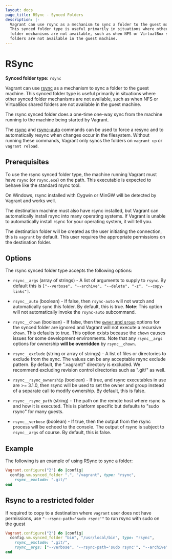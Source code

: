 ```yaml
---
layout: docs
page_title: RSync - Synced Folders
description: |-
  Vagrant can use rsync as a mechanism to sync a folder to the guest machine.
  This synced folder type is useful primarily in situations where other synced
  folder mechanisms are not available, such as when NFS or VirtualBox shared
  folders are not available in the guest machine.
---
```


# RSync

**Synced folder type:** `rsync`

Vagrant can use [rsync](https://en.wikipedia.org/wiki/Rsync) as a mechanism
to sync a folder to the guest machine. This synced folder type is useful
primarily in situations where other synced folder mechanisms are not available,
such as when NFS or VirtualBox shared folders are not available in the guest
machine.

The rsync synced folder does a one-time one-way sync from the machine running
to the machine being started by Vagrant.

The [rsync](/vagrant/docs/cli/rsync) and [rsync-auto](/vagrant/docs/cli/rsync-auto)
commands can be used to force a resync and to automatically resync when
changes occur in the filesystem. Without running these commands, Vagrant
only syncs the folders on `vagrant up` or `vagrant reload`.

## Prerequisites

To use the rsync synced folder type, the machine running Vagrant must have
`rsync` (or `rsync.exe`) on the path. This executable is expected to behave
like the standard rsync tool.

On Windows, rsync installed with Cygwin or MinGW will be detected by
Vagrant and works well.

The destination machine must also have rsync installed, but Vagrant
can automatically install rsync into many operating systems. If Vagrant
is unable to automatically install rsync for your operating system,
it will tell you.

The destination folder will be created as the user initiating the connection,
this is `vagrant` by default. This user requires the appropriate permissions on
the destination folder.

## Options

The rsync synced folder type accepts the following options:

- `rsync__args` (array of strings) - A list of arguments to supply
  to `rsync`. By default this is `["--verbose", "--archive", "--delete", "-z", "--copy-links"]`.

- `rsync__auto` (boolean) - If false, then `rsync-auto` will not
  watch and automatically sync this folder. By default, this is true. **Note**: This
  option will not automatically invoke the `rsync-auto` subcommand.

- `rsync__chown` (boolean) - If false, then the
  [`owner` and `group`](/vagrant/docs/synced-folders/basic_usage)
  options for the synced folder are ignored and Vagrant will not execute
  a recursive `chown`. This defaults to true. This option exists because
  the `chown` causes issues for some development environments. Note that
  any `rsync__args` options for ownership **will be overridden** by
  `rsync__chown`.

- `rsync__exclude` (string or array of strings) - A list of files or directories
  to exclude from the sync. The values can be any acceptable rsync exclude
  pattern. By default, the ".vagrant/" directory is excluded. We recommend
  excluding revision control directories such as ".git/" as well.

- `rsync__rsync_ownership` (boolean) - If true, and rsync executables in use
  are >= 3.1.0, then rsync will be used to set the owner and group instead
  of a separate call to modify ownership. By default, this is false.

- `rsync__rsync_path` (string) - The path on the remote host where rsync
  is and how it is executed. This is platform specific but defaults to
  "sudo rsync" for many guests.

- `rsync__verbose` (boolean) - If true, then the output from the rsync
  process will be echoed to the console. The output of rsync is subject
  to `rsync__args` of course. By default, this is false.

## Example

The following is an example of using RSync to sync a folder:

```ruby
Vagrant.configure("2") do |config|
  config.vm.synced_folder ".", "/vagrant", type: "rsync",
    rsync__exclude: ".git/"
end
```

## Rsync to a restricted folder

If required to copy to a destination where `vagrant` user does not have
permissions, use `"--rsync-path='sudo rsync'"` to run rsync with sudo on the guest

```ruby
Vagrant.configure("2") do |config|
  config.vm.synced_folder "bin", "/usr/local/bin", type: "rsync",
    rsync__exclude: ".git/",
    rsync__args: ["--verbose", "--rsync-path='sudo rsync'", "--archive", "--delete", "-z"]
end
```

